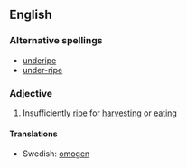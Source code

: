 ==English==

===Alternative spellings===
*[[underipe]]
*[[under-ripe]]

===Adjective===
{{en-adj}}

# Insufficiently [[ripe]] for [[harvest]]ing or [[eat]]ing

====Translations====
*Swedish: [[omogen]]
